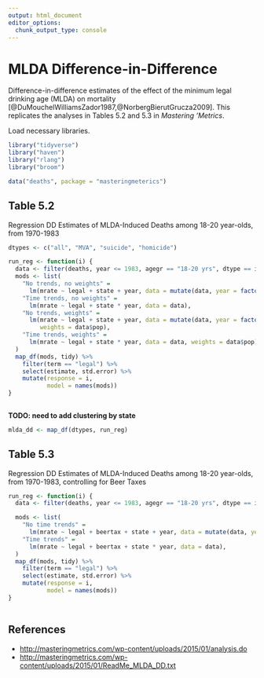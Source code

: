 ```yaml
---
output: html_document
editor_options: 
  chunk_output_type: console
---
```


# MLDA Difference-in-Difference

Difference-in-difference estimates of the effect of the minimum legal drinking age (MLDA) on mortality [@DuMouchelWilliamsZador1987,@NorbergBierutGrucza2009].
This replicates the analyses in Tables 5.2 and 5.3 in *Mastering 'Metrics*.

Load necessary libraries.
```r
library("tidyverse")
library("haven")
library("rlang")
library("broom")
```

```r
data("deaths", package = "masteringmeterics")
```


## Table 5.2

Regression DD Estimates of MLDA-Induced Deaths among 18-20 year-olds, from 1970-1983

```r
dtypes <- c("all", "MVA", "suicide", "homicide")
```


```r
run_reg <- function(i) {
  data <- filter(deaths, year <= 1983, agegr == "18-20 yrs", dtype == i)
  mods <- list(
    "No trends, no weights" = 
      lm(mrate ~ legal + state + year, data = mutate(data, year = factor(year))),
    "Time trends, no weights" = 
      lm(mrate ~ legal + state * year, data = data),
    "No trends, weights" =
      lm(mrate ~ legal + state + year, data = mutate(data, year = factor(year)),
         weights = data$pop),
    "Time trends, weights" = 
      lm(mrate ~ legal + state * year, data = data, weights = data$pop)
  )
  map_df(mods, tidy) %>%
    filter(term == "legal") %>%
    select(estimate, std.error) %>%
    mutate(response = i,
           model = names(mods))
}
                 
```

**TODO: need to add clustering by state**

```r
mlda_dd <- map_df(dtypes, run_reg)
```


## Table 5.3

Regression DD Estimates of MLDA-Induced Deaths among 18-20 year-olds, from 1970-1983, controlling for Beer Taxes

```r
run_reg <- function(i) {
  data <- filter(deaths, year <= 1983, agegr == "18-20 yrs", dtype == i)

  mods <- list(
    "No time trends" = 
      lm(mrate ~ legal + beertax + state + year, data = mutate(data, year = factor(year))),
    "Time trends" = 
      lm(mrate ~ legal + beertax + state * year, data = data),
  )
  map_df(mods, tidy) %>%
    filter(term == "legal") %>%
    select(estimate, std.error) %>%
    mutate(response = i,
           model = names(mods))
}
                 
```

## References

- <http://masteringmetrics.com/wp-content/uploads/2015/01/analysis.do>
- <http://masteringmetrics.com/wp-content/uploads/2015/01/ReadMe_MLDA_DD.txt>

